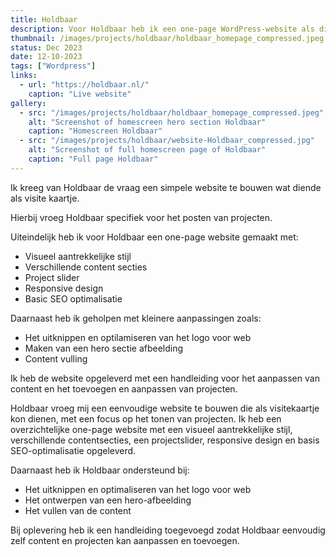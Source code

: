 ```yaml
---
title: Holdbaar
description: Voor Holdbaar heb ik een one-page WordPress-website als digitaal visitekaartje gebouwd.
thumbnail: /images/projects/holdbaar/holdbaar_homepage_compressed.jpeg
status: Dec 2023
date: 12-10-2023
tags: ["Wordpress"]
links:
  - url: "https://holdbaar.nl/"
    caption: "Live website"
gallery:
  - src: "/images/projects/holdbaar/holdbaar_homepage_compressed.jpeg"
    alt: "Screenshot of homescreen hero section Holdbaar"
    caption: "Homescreen Holdbaar"
  - src: "/images/projects/holdbaar/website-Holdbaar_compressed.jpg"
    alt: "Screenshot of full homescreen page of Holdbaar"
    caption: "Full page Holdbaar"
---
```


Ik kreeg van Holdbaar de vraag een simpele website te bouwen wat diende als visite kaartje.

Hierbij vroeg Holdbaar specifiek voor het posten van projecten.

Uiteindelijk heb ik voor Holdbaar een one-page website gemaakt met:
- Visueel aantrekkelijke stijl
- Verschillende content secties
- Project slider
- Responsive design
- Basic SEO optimalisatie

Daarnaast heb ik geholpen met kleinere aanpassingen zoals:
- Het uitknippen en optilamiseren van het logo voor web 
- Maken van een hero sectie afbeelding
- Content vulling

Ik heb de website opgeleverd met een handleiding voor het aanpassen van content en het toevoegen en aanpassen van projecten.


Holdbaar vroeg mij een eenvoudige website te bouwen die als visitekaartje kon dienen, met een focus op het tonen van projecten. Ik heb een overzichtelijke one-page website met een visueel aantrekkelijke stijl, verschillende contentsecties, een projectslider, responsive design en basis SEO-optimalisatie opgeleverd.

Daarnaast heb ik Holdbaar ondersteund bij:

- Het uitknippen en optimaliseren van het logo voor web
- Het ontwerpen van een hero-afbeelding
- Het vullen van de content

Bij oplevering heb ik een handleiding toegevoegd zodat Holdbaar eenvoudig zelf content en projecten kan aanpassen en toevoegen.